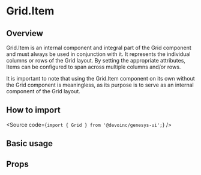 

<Meta of={Stories} />

# Grid.Item

## Overview

Grid.Item is an internal component and integral part of the Grid component and must always be used in conjunction with it.
It represents the individual columns or rows of the Grid layout.
By setting the appropriate attributes, Items can be configured to span across multiple columns and/or rows.

It is important to note that using the Grid.Item component on its own without the Grid component is meaningless, as its purpose is to serve as an internal component of the Grid layout.

## How to import

<Source code={`import { Grid } from '@devoinc/genesys-ui';`} />

## Basic usage

<Canvas of={Stories.Base} />

## Props

<ArgTypes of={Stories} />
